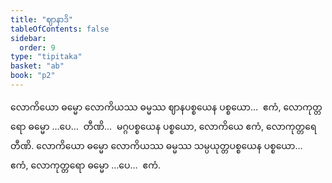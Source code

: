 ```yaml
---
title: "ဈာနာဒိ"
tableOfContents: false
sidebar:
  order: 9
type: "tipitaka"
basket: "ab"
book: "p2"
---
```



<DynamicBreadcrumb />

<Division number="165" book="p2" e="ch" v="38" p="111">

<Paragraph number="922" book="p2">
လောကိယော ဓမ္မော လောကိယဿ ဓမ္မဿ ဈာနပစ္စယေန ပစ္စယော…  ဧကံ, လောကုတ္တရော ဓမ္မော …ပေ…  တီဏိ…  မဂ္ဂပစ္စယေန ပစ္စယော, လောကိယေ ဧကံ, လောကုတ္တရေ တီဏိ.
</Paragraph>

<Paragraph number="923" book="p2">
လောကိယော ဓမ္မော လောကိယဿ ဓမ္မဿ သမ္ပယုတ္တပစ္စယေန ပစ္စယော…  ဧကံ, လောကုတ္တရော ဓမ္မော …ပေ…  ဧကံ.
</Paragraph>
</Division>
